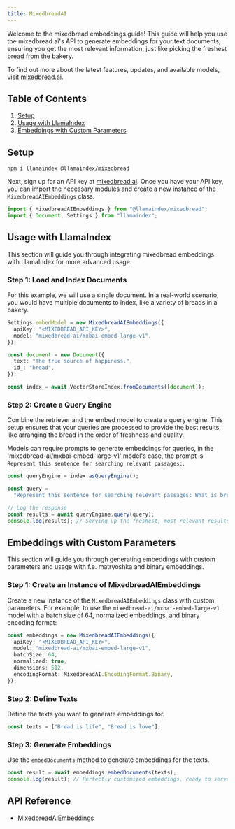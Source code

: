 ```yaml
---
title: MixedbreadAI
---
```


Welcome to the mixedbread embeddings guide! This guide will help you use the mixedbread ai's API to generate embeddings for your text documents, ensuring you get the most relevant information, just like picking the freshest bread from the bakery.

To find out more about the latest features, updates, and available models, visit [mixedbread.ai](https://mixedbread-ai.com/).

## Table of Contents

1. [Setup](#setup)
2. [Usage with LlamaIndex](#usage-with-llamaindex)
3. [Embeddings with Custom Parameters](#embeddings-with-custom-parameters)

## Setup

```package-install
npm i llamaindex @llamaindex/mixedbread
```

Next, sign up for an API key at [mixedbread.ai](https://mixedbread.ai/). Once you have your API key, you can import the necessary modules and create a new instance of the `MixedbreadAIEmbeddings` class.

```ts
import { MixedbreadAIEmbeddings } from "@llamaindex/mixedbread";
import { Document, Settings } from "llamaindex";
```

## Usage with LlamaIndex

This section will guide you through integrating mixedbread embeddings with LlamaIndex for more advanced usage.

### Step 1: Load and Index Documents

For this example, we will use a single document. In a real-world scenario, you would have multiple documents to index, like a variety of breads in a bakery.

```ts
Settings.embedModel = new MixedbreadAIEmbeddings({
  apiKey: "<MIXEDBREAD_API_KEY>",
  model: "mixedbread-ai/mxbai-embed-large-v1",
});

const document = new Document({
  text: "The true source of happiness.",
  id_: "bread",
});

const index = await VectorStoreIndex.fromDocuments([document]);
```

### Step 2: Create a Query Engine

Combine the retriever and the embed model to create a query engine. This setup ensures that your queries are processed to provide the best results, like arranging the bread in the order of freshness and quality.

Models can require prompts to generate embeddings for queries, in the 'mixedbread-ai/mxbai-embed-large-v1' model's case, the prompt is `Represent this sentence for searching relevant passages:`.

```ts
const queryEngine = index.asQueryEngine();

const query =
  "Represent this sentence for searching relevant passages: What is bread?";

// Log the response
const results = await queryEngine.query(query);
console.log(results); // Serving up the freshest, most relevant results.
```

## Embeddings with Custom Parameters

This section will guide you through generating embeddings with custom parameters and usage with f.e. matryoshka and binary embeddings.

### Step 1: Create an Instance of MixedbreadAIEmbeddings

Create a new instance of the `MixedbreadAIEmbeddings` class with custom parameters. For example, to use the `mixedbread-ai/mxbai-embed-large-v1` model with a batch size of 64, normalized embeddings, and binary encoding format:

```ts
const embeddings = new MixedbreadAIEmbeddings({
  apiKey: "<MIXEDBREAD_API_KEY>",
  model: "mixedbread-ai/mxbai-embed-large-v1",
  batchSize: 64,
  normalized: true,
  dimensions: 512,
  encodingFormat: MixedbreadAI.EncodingFormat.Binary,
});
```

### Step 2: Define Texts

Define the texts you want to generate embeddings for.

```ts
const texts = ["Bread is life", "Bread is love"];
```

### Step 3: Generate Embeddings

Use the `embedDocuments` method to generate embeddings for the texts.

```ts
const result = await embeddings.embedDocuments(texts);
console.log(result); // Perfectly customized embeddings, ready to serve.
```

## API Reference

- [MixedbreadAIEmbeddings](/docs/api/classes/MixedbreadAIEmbeddings)
